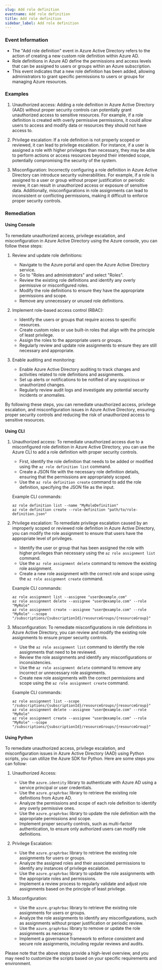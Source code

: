```yaml
--- 
slug: Add role definition
eventname: Add role definition
title: Add role definition
sidebar_label: Add role definition
---
```

                       
### Event Information

- The "Add role definition" event in Azure Active Directory refers to the action of creating a new custom role definition within Azure AD.
- Role definitions in Azure AD define the permissions and access levels that can be assigned to users or groups within an Azure subscription.
- This event indicates that a new role definition has been added, allowing administrators to grant specific permissions to users or groups for managing Azure resources.


### Examples

1. Unauthorized access: Adding a role definition in Azure Active Directory (AAD) without proper security controls can potentially grant unauthorized access to sensitive resources. For example, if a role definition is created with overly permissive permissions, it could allow users to access and modify data or resources they should not have access to.

2. Privilege escalation: If a role definition is not properly scoped or reviewed, it can lead to privilege escalation. For instance, if a user is assigned a role with higher privileges than necessary, they may be able to perform actions or access resources beyond their intended scope, potentially compromising the security of the system.

3. Misconfiguration: Incorrectly configuring a role definition in Azure Active Directory can introduce security vulnerabilities. For example, if a role is assigned to a user or group without proper justification or periodic review, it can result in unauthorized access or exposure of sensitive data. Additionally, misconfigurations in role assignments can lead to inconsistent or conflicting permissions, making it difficult to enforce proper security controls.

### Remediation

#### Using Console

To remediate unauthorized access, privilege escalation, and misconfiguration in Azure Active Directory using the Azure console, you can follow these steps:

1. Review and update role definitions:
   - Navigate to the Azure portal and open the Azure Active Directory service.
   - Go to "Roles and administrators" and select "Roles".
   - Review the existing role definitions and identify any overly permissive or misconfigured roles.
   - Modify the role definitions to ensure they have the appropriate permissions and scope.
   - Remove any unnecessary or unused role definitions.

2. Implement role-based access control (RBAC):
   - Identify the users or groups that require access to specific resources.
   - Create custom roles or use built-in roles that align with the principle of least privilege.
   - Assign the roles to the appropriate users or groups.
   - Regularly review and update role assignments to ensure they are still necessary and appropriate.

3. Enable auditing and monitoring:
   - Enable Azure Active Directory auditing to track changes and activities related to role definitions and assignments.
   - Set up alerts or notifications to be notified of any suspicious or unauthorized changes.
   - Regularly review audit logs and investigate any potential security incidents or anomalies.

By following these steps, you can remediate unauthorized access, privilege escalation, and misconfiguration issues in Azure Active Directory, ensuring proper security controls and reducing the risk of unauthorized access to sensitive resources.

#### Using CLI

1. Unauthorized access: To remediate unauthorized access due to a misconfigured role definition in Azure Active Directory, you can use the Azure CLI to add a role definition with proper security controls. 

   - First, identify the role definition that needs to be added or modified using the `az role definition list` command.
   - Create a JSON file with the necessary role definition details, ensuring that the permissions are appropriately scoped.
   - Use the `az role definition create` command to add the role definition, specifying the JSON file as the input.

   Example CLI commands:
   ```
   az role definition list --name "MyRoleDefinition"
   az role definition create --role-definition "path/to/role-definition.json"
   ```

2. Privilege escalation: To remediate privilege escalation caused by an improperly scoped or reviewed role definition in Azure Active Directory, you can modify the role assignment to ensure that users have the appropriate level of privileges.

   - Identify the user or group that has been assigned the role with higher privileges than necessary using the `az role assignment list` command.
   - Use the `az role assignment delete` command to remove the existing role assignment.
   - Create a new role assignment with the correct role and scope using the `az role assignment create` command.

   Example CLI commands:
   ```
   az role assignment list --assignee "user@example.com"
   az role assignment delete --assignee "user@example.com" --role "MyRole"
   az role assignment create --assignee "user@example.com" --role "MyRole" --scope "/subscriptions/{subscriptionId}/resourceGroups/{resourceGroup}"
   ```

3. Misconfiguration: To remediate misconfigurations in role definitions in Azure Active Directory, you can review and modify the existing role assignments to ensure proper security controls.

   - Use the `az role assignment list` command to identify the role assignments that need to be reviewed.
   - Review the role assignments and identify any misconfigurations or inconsistencies.
   - Use the `az role assignment delete` command to remove any incorrect or unnecessary role assignments.
   - Create new role assignments with the correct permissions and scope using the `az role assignment create` command.

   Example CLI commands:
   ```
   az role assignment list --scope "/subscriptions/{subscriptionId}/resourceGroups/{resourceGroup}"
   az role assignment delete --assignee "user@example.com" --role "MyRole"
   az role assignment create --assignee "user@example.com" --role "MyRole" --scope "/subscriptions/{subscriptionId}/resourceGroups/{resourceGroup}"
   ```

#### Using Python

To remediate unauthorized access, privilege escalation, and misconfiguration issues in Azure Active Directory (AAD) using Python scripts, you can utilize the Azure SDK for Python. Here are some steps you can follow:

1. Unauthorized Access:
   - Use the `azure.identity` library to authenticate with Azure AD using a service principal or user credentials.
   - Use the `azure.graphrbac` library to retrieve the existing role definitions from Azure AD.
   - Analyze the permissions and scope of each role definition to identify any overly permissive ones.
   - Use the `azure.graphrbac` library to update the role definition with the appropriate permissions and scope.
   - Implement proper security controls, such as multi-factor authentication, to ensure only authorized users can modify role definitions.

2. Privilege Escalation:
   - Use the `azure.graphrbac` library to retrieve the existing role assignments for users or groups.
   - Analyze the assigned roles and their associated permissions to identify any instances of privilege escalation.
   - Use the `azure.graphrbac` library to update the role assignments with the appropriate roles and permissions.
   - Implement a review process to regularly validate and adjust role assignments based on the principle of least privilege.

3. Misconfiguration:
   - Use the `azure.graphrbac` library to retrieve the existing role assignments for users or groups.
   - Analyze the role assignments to identify any misconfigurations, such as assignments without proper justification or periodic review.
   - Use the `azure.graphrbac` library to remove or update the role assignments as necessary.
   - Implement a governance framework to enforce consistent and secure role assignments, including regular reviews and audits.

Please note that the above steps provide a high-level overview, and you may need to customize the scripts based on your specific requirements and environment.


 